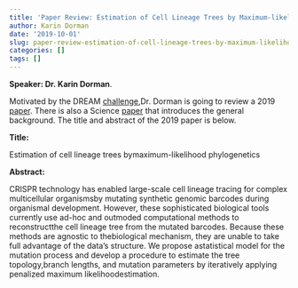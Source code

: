 ```yaml
---
title: 'Paper Review: Estimation of Cell Lineage Trees by Maximum-likelihood Phylogenetics'
author: Karin Dorman
date: '2019-10-01'
slug: paper-review-estimation-of-cell-lineage-trees-by-maximum-likelihood-phylogenetics
categories: []
tags: []
---
```


**Speaker: Dr. Karin Dorman**.

Motivated by the DREAM [challenge](https://www.synapse.org/#!Synapse:syn20692755/wiki/595096),Dr. Dorman is going to review a 2019 [paper](https://arxiv.org/pdf/1904.00117.pdf). There is also a Science [paper](https://science.sciencemag.org/content/353/6298/aaf7907.long) that introduces the general background. The title and abstract of the 2019 paper is below.

**Title:**

Estimation of cell lineage trees bymaximum-likelihood phylogenetics

**Abstract:**

CRISPR technology has enabled large-scale cell lineage tracing for complex multicellular organismsby mutating synthetic genomic barcodes during organismal development. However, these sophisticated biological tools currently use ad-hoc and outmoded computational methods to reconstructthe cell lineage tree from the mutated barcodes. Because these methods are agnostic to thebiological mechanism, they are unable to take full advantage of the data’s structure. We propose astatistical model for the mutation process and develop a procedure to estimate the tree topology,branch lengths, and mutation parameters by iteratively applying penalized maximum likelihoodestimation.
